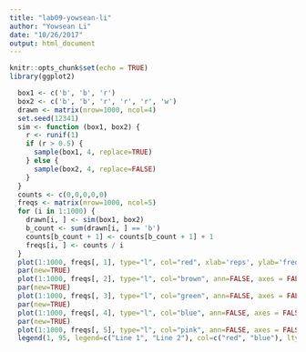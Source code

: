 ```yaml
---
title: "lab09-yowsean-li"
author: "Yowsean Li"
date: "10/26/2017"
output: html_document
---
```


```r
knitr::opts_chunk$set(echo = TRUE)
library(ggplot2)
```

```r
  box1 <- c('b', 'b', 'r')
  box2 <- c('b', 'b', 'r', 'r', 'r', 'w')
  drawn <- matrix(nrow=1000, ncol=4)
  set.seed(12341)
  sim <- function (box1, box2) {
    r <- runif(1)
    if (r > 0.5) {
      sample(box1, 4, replace=TRUE)
    } else {
      sample(box2, 4, replace=FALSE)
    }
  }
  counts <- c(0,0,0,0,0)
  freqs <- matrix(nrow=1000, ncol=5)
  for (i in 1:1000) {
    drawn[i, ] <- sim(box1, box2)
    b_count <- sum(drawn[i, ] == 'b')
    counts[b_count + 1] <- counts[b_count + 1] + 1
    freqs[i, ] <- counts / i
  }
  plot(1:1000, freqs[, 1], type="l", col="red", xlab='reps', ylab='freqs', main='Relative frequencies of number of blue balls')
  par(new=TRUE)
  plot(1:1000, freqs[, 2], type="l", col="brown", ann=FALSE, axes = FALSE)
  par(new=TRUE)
  plot(1:1000, freqs[, 3], type="l", col="green", ann=FALSE, axes = FALSE)
  par(new=TRUE)
  plot(1:1000, freqs[, 4], type="l", col="blue", ann=FALSE, axes = FALSE)
  par(new=TRUE)
  plot(1:1000, freqs[, 5], type="l", col="pink", ann=FALSE, axes = FALSE)
  legend(1, 95, legend=c("Line 1", "Line 2"), col=c("red", "blue"), lty=1:2, cex=0.8)
```

